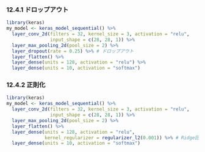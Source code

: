 ### 12.4.1 ドロップアウト

```r
library(keras)
my_model <- keras_model_sequential() %>%
  layer_conv_2d(filters = 32, kernel_size = 3, activation = "relu",
                input_shape = c(28, 28, 1)) %>%
  layer_max_pooling_2d(pool_size = 2) %>%
  layer_dropout(rate = 0.25) %>% # ドロップアウト
  layer_flatten() %>%
  layer_dense(units = 128, activation = "relu") %>%
  layer_dense(units = 10, activation = "softmax")
```

### 12.4.2 正則化

```r
library(keras)
my_model <- keras_model_sequential() %>%
  layer_conv_2d(filters = 32, kernel_size = 3, activation = "relu",
                input_shape = c(28, 28, 1)) %>%
  layer_max_pooling_2d(pool_size = 2) %>%
  layer_flatten() %>%
  layer_dense(units = 128, activation = "relu",
              kernel_regularizer = regularizer_l2(0.001)) %>% # Ridge回帰
  layer_dense(units = 10, activation = "softmax")
```

